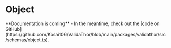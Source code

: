 
# Object

<Callout emoji="⚠️">
  **Documentation is coming** - In the meantime, check out the [code on GitHub](https://github.com/Kosai106/ValidaThor/blob/main/packages/validathor/src/schemas/object.ts).
</Callout>